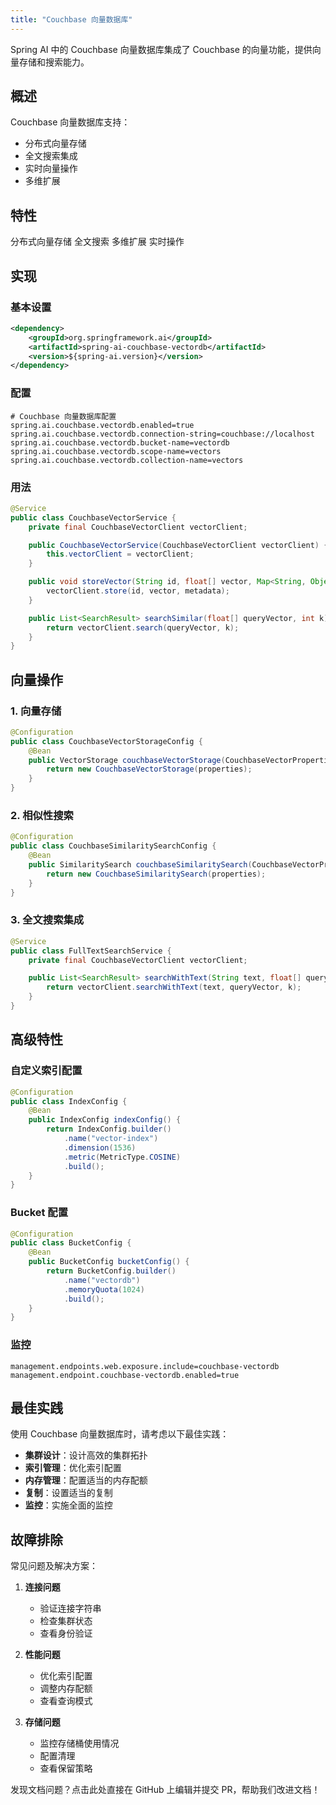 ```yaml
---
title: "Couchbase 向量数据库"
---
```


Spring AI 中的 Couchbase 向量数据库集成了 Couchbase 的向量功能，提供向量存储和搜索能力。

## 概述

Couchbase 向量数据库支持：
- 分布式向量存储
- 全文搜索集成
- 实时向量操作
- 多维扩展

## 特性

<CardGroup cols={2}>
  <Card title="分布式存储" icon="network-wired">
    分布式向量存储
  </Card>
  <Card title="搜索集成" icon="magnifying-glass">
    全文搜索
  </Card>
  <Card title="可扩展性" icon="arrows-up-down-left-right">
    多维扩展
  </Card>
  <Card title="实时" icon="clock">
    实时操作
  </Card>
</CardGroup>

## 实现

### 基本设置

```xml
<dependency>
    <groupId>org.springframework.ai</groupId>
    <artifactId>spring-ai-couchbase-vectordb</artifactId>
    <version>${spring-ai.version}</version>
</dependency>
```

### 配置

```properties
# Couchbase 向量数据库配置
spring.ai.couchbase.vectordb.enabled=true
spring.ai.couchbase.vectordb.connection-string=couchbase://localhost
spring.ai.couchbase.vectordb.bucket-name=vectordb
spring.ai.couchbase.vectordb.scope-name=vectors
spring.ai.couchbase.vectordb.collection-name=vectors
```

### 用法

```java
@Service
public class CouchbaseVectorService {
    private final CouchbaseVectorClient vectorClient;

    public CouchbaseVectorService(CouchbaseVectorClient vectorClient) {
        this.vectorClient = vectorClient;
    }

    public void storeVector(String id, float[] vector, Map<String, Object> metadata) {
        vectorClient.store(id, vector, metadata);
    }

    public List<SearchResult> searchSimilar(float[] queryVector, int k) {
        return vectorClient.search(queryVector, k);
    }
}
```

## 向量操作

### 1. 向量存储

```java
@Configuration
public class CouchbaseVectorStorageConfig {
    @Bean
    public VectorStorage couchbaseVectorStorage(CouchbaseVectorProperties properties) {
        return new CouchbaseVectorStorage(properties);
    }
}
```

### 2. 相似性搜索

```java
@Configuration
public class CouchbaseSimilaritySearchConfig {
    @Bean
    public SimilaritySearch couchbaseSimilaritySearch(CouchbaseVectorProperties properties) {
        return new CouchbaseSimilaritySearch(properties);
    }
}
```

### 3. 全文搜索集成

```java
@Service
public class FullTextSearchService {
    private final CouchbaseVectorClient vectorClient;

    public List<SearchResult> searchWithText(String text, float[] queryVector, int k) {
        return vectorClient.searchWithText(text, queryVector, k);
    }
}
```

## 高级特性

### 自定义索引配置

```java
@Configuration
public class IndexConfig {
    @Bean
    public IndexConfig indexConfig() {
        return IndexConfig.builder()
            .name("vector-index")
            .dimension(1536)
            .metric(MetricType.COSINE)
            .build();
    }
}
```

### Bucket 配置

```java
@Configuration
public class BucketConfig {
    @Bean
    public BucketConfig bucketConfig() {
        return BucketConfig.builder()
            .name("vectordb")
            .memoryQuota(1024)
            .build();
    }
}
```

### 监控

```properties
management.endpoints.web.exposure.include=couchbase-vectordb
management.endpoint.couchbase-vectordb.enabled=true
```

## 最佳实践

<Note>
使用 Couchbase 向量数据库时，请考虑以下最佳实践：
</Note>

- **集群设计**：设计高效的集群拓扑
- **索引管理**：优化索引配置
- **内存管理**：配置适当的内存配额
- **复制**：设置适当的复制
- **监控**：实施全面的监控

## 故障排除

常见问题及解决方案：

1. **连接问题**
   - 验证连接字符串
   - 检查集群状态
   - 查看身份验证

2. **性能问题**
   - 优化索引配置
   - 调整内存配额
   - 查看查询模式

3. **存储问题**
   - 监控存储桶使用情况
   - 配置清理
   - 查看保留策略 

<Card title="文档有误？请协助编辑" icon="pencil" href="https://github.com/javaai-pig4cloud-com/javaai-docs/edit/main/spring-ai/api/vectordbs/couchbase.mdx">
  发现文档问题？点击此处直接在 GitHub 上编辑并提交 PR，帮助我们改进文档！
</Card>
